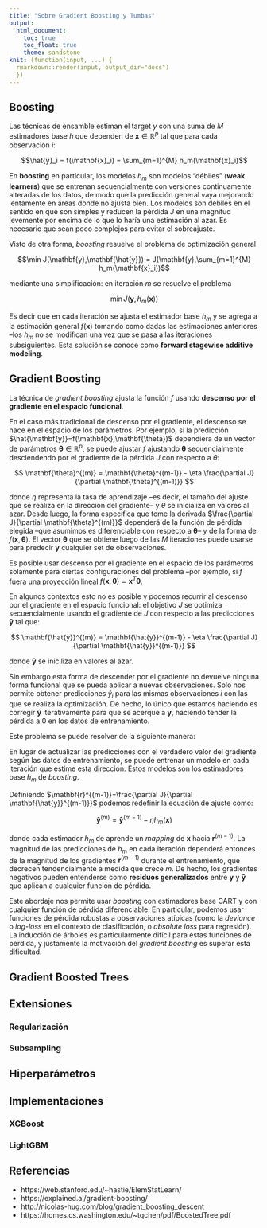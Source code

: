 ```yaml
---
title: "Sobre Gradient Boosting y Tumbas"
output: 
  html_document:
    toc: true
    toc_float: true
    theme: sandstone
knit: (function(input, ...) {
  rmarkdown::render(input, output_dir="docs") 
  })
---
```


<!-- TODO: generalidades de aprendizaje supervisado (ver slides) -->
<!-- ## Aprendizaje supervisado -->

<!-- Función de pérdida $J(\mathbf{y},\mathbf{\hat{y}})$ -->

Boosting
--------

Las técnicas de ensamble estiman el target $y$ con una suma de $M$ estimadores base $h$ que dependen de $\mathbf{x} \in \mathbb{R}^p$ tal que para cada observación $i$:

$$\hat{y}_i = f(\mathbf{x}_i) = \sum_{m=1}^{M} h_m(\mathbf{x}_i)$$

En **boosting** en particular, los modelos $h_m$ son modelos "débiles" (**weak learners**) que se entrenan secuencialmente con versiones continuamente alteradas de los datos, de modo que la predicción general vaya mejorando lentamente en áreas donde no ajusta bien. Los modelos son débiles en el sentido en que son simples y reducen la pérdida $J$ en una magnitud levemente por encima de lo que lo haría una estimación al azar. Es necesario que sean poco complejos para evitar el sobreajuste.

Visto de otra forma, *boosting* resuelve el problema de optimización general

$$\min J(\mathbf{y},\mathbf{\hat{y}}) = J(\mathbf{y},\sum_{m=1}^{M} h_m(\mathbf{x}_i))$$

mediante una simplificación: en iteración $m$ se resuelve el problema

$$\min J(\mathbf{y},h_m(\mathbf{x}))$$

Es decir que en cada iteración se ajusta el estimador base $h_m$ y se agrega a la estimación general $f(\mathbf{x})$ tomando como dadas las estimaciones anteriores --los $h_m$ no se modifican una vez que se pasa a las iteraciones subsiguientes. Esta solución se conoce como **forward stagewise additive modeling**.

Gradient Boosting
-----------------

La técnica de *gradient boosting* ajusta la función $f$ usando **descenso por el gradiente en el espacio funcional**.

En el caso más tradicional de descenso por el gradiente, el descenso se hace en el espacio de los parámetros. Por ejemplo, si la predicción $\hat{\mathbf{y}}=f(\mathbf{x},\mathbf{\theta})$ dependiera de un vector de parámetros $\mathbf{\theta} \in \mathbb{R}^p$, se puede ajustar $f$ ajustando $\mathbf{\theta}$ secuencialmente desciendendo por el gradiente de la pérdida $J$ con respecto a $\theta$: 

$$ \mathbf{\theta}^{(m)} = \mathbf{\theta}^{(m-1)} - \eta \frac{\partial J}{\partial \mathbf{\theta}^{(m-1)}} $$

donde $\eta$ representa la tasa de aprendizaje --es decir, el tamaño del ajuste que se realiza en la dirección del gradiente-- y $\theta$ se inicializa en valores al azar. Desde luego, la forma específica que tome la derivada $\frac{\partial J}{\partial \mathbf{\theta}^{(m)}}$ dependerá de la función de pérdida elegida --que asumimos es diferenciable con respecto a $\mathbf{\theta}$-- y de la forma de $f(\mathbf{x},\mathbf{\theta})$. El vector $\mathbf{\theta}$ que se obtiene luego de las $M$ iteraciones puede usarse para predecir $\mathbf{y}$ cualquier set de observaciones. 

Es posible usar descenso por el gradiente en el espacio de los parámetros solamente para ciertas configuraciones del problema --por ejemplo, si $f$ fuera una proyección lineal $f(\mathbf{x},\mathbf{\theta})=\mathbf{x}^T\mathbf{\theta}$.

En algunos contextos esto no es posible y podemos recurrir al descenso por el gradiente en el espacio funcional: el objetivo $J$ se optimiza secuencialmente usando el gradiente de $J$ con respecto a las predicciones $\mathbf{\hat{y}}$ tal que:

$$ \mathbf{\hat{y}}^{(m)} = \mathbf{\hat{y}}^{(m-1)} - \eta \frac{\partial J}{\partial \mathbf{\hat{y}}^{(m-1)}} $$

donde $\mathbf{\hat{y}}$ se iniciliza en valores al azar.

Sin embargo esta forma de descender por el gradiente no devuelve ninguna forma funcional que se pueda aplicar a nuevas observaciones. Solo nos permite obtener predicciones $\hat{y}_i$ para las mismas observaciones $i$ con las que se realiza la optimización. De hecho, lo único que estamos haciendo es corregir $\mathbf{\hat{y}}$ iterativamente para que se acerque a $\mathbf{y}$, haciendo tender la pérdida a 0 en los datos de entrenamiento. 

Este problema se puede resolver de la siguiente manera:

En lugar de actualizar las predicciones con el verdadero valor del gradiente según las datos de entrenamiento, se puede entrenar un modelo en cada iteración que estime esta dirección. Estos modelos son los estimadores base $h_m$ de *boosting*. 

Definiendo $\mathbf{r}^{(m-1)}=\frac{\partial J}{\partial \mathbf{\hat{y}}^{(m-1)}}$ podemos redefinir la ecuación de ajuste como:

$$ \mathbf{\hat{y}}^{(m)} = \mathbf{\hat{y}}^{(m-1)} - \eta h_{m}(\mathbf{x}) $$

donde cada estimador $h_m$ de aprende un *mapping* de ${\mathbf{x}}$ hacia $\mathbf{r}^{(m-1)}$. La magnitud de las predicciones de $h_m$ en cada iteración dependerá entonces de la magnitud de los gradientes $\mathbf{r}^{(m-1)}$ durante el entrenamiento, que decrecen tendencialmente a medida que crece $m$. De hecho, los gradientes negativos pueden entenderse como **residuos generalizados** entre $\mathbf{y}$ y $\mathbf{\hat{y}}$ que aplican a cualquier función de pérdida.  

Este abordaje nos permite usar *boosting* con estimadores base CART y con cualquier función de pérdida diferenciable. En particular, podemos usar funciones de pérdida robustas a observaciones atípicas (como la *deviance* o *log-loss* en el contexto de clasificación, o *absolute loss* para regresión). La inducción de árboles es particularmente difícil para estas funciones de pérdida, y justamente la motivación del *gradient boosting* es superar esta dificultad.   
<!-- en particular lo que es dificil de resolver es (10.29) de ESL -->

Gradient Boosted Trees
----------------------

<!-- *incluir características de los árboles en la optimización -- ver Chen y ESL 10.9* -->

Extensiones
-----------

### Regularización

### Subsampling

Hiperparámetros
---------------

<!-- Dada una función de pérdida podemos definir los siguientes hiperparámetros de Gradient Boosted Trees hasta el momento: -->

<!-- - Número de iteraciones $M$ -->

<!-- - Tasa de aprendizaje $\eta$ -->

<!-- - """Tamaño""" de los árboles $XXX$ -->

<!-- - """Regularización""" -->

<!-- - """Subsampling""" -->


Implementaciones
----------------

### XGBoost


### LightGBM

Referencias
-----------

- https://web.stanford.edu/~hastie/ElemStatLearn/
- https://explained.ai/gradient-boosting/
- http://nicolas-hug.com/blog/gradient_boosting_descent
- https://homes.cs.washington.edu/~tqchen/pdf/BoostedTree.pdf
